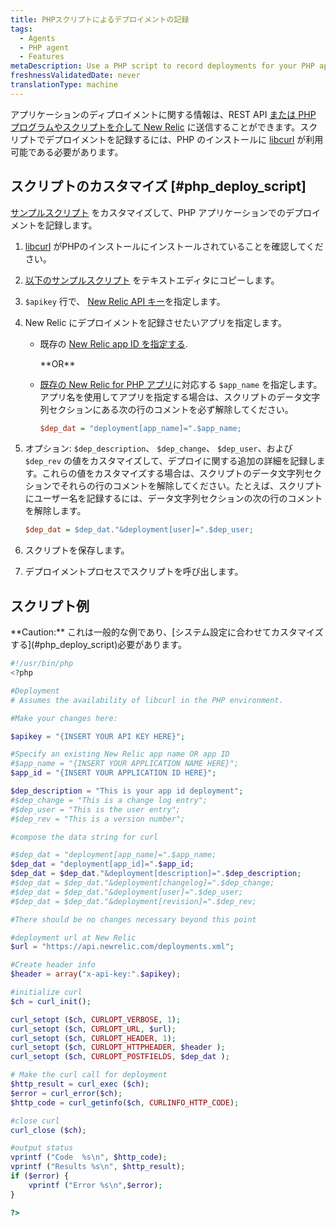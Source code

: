 ```yaml
---
title: PHPスクリプトによるデプロイメントの記録
tags:
  - Agents
  - PHP agent
  - Features
metaDescription: Use a PHP script to record deployments for your PHP app.
freshnessValidatedDate: never
translationType: machine
---
```


アプリケーションのディプロイメントに関する情報は、REST API [または PHP プログラムやスクリプトを介して New Relic](/docs/apm/new-relic-apm/maintenance/recording-deployments) に送信することができます。スクリプトでデプロイメントを記録するには、PHP のインストールに [libcurl](http://curl.haxx.se/libcurl/php/) が利用可能である必要があります。

## スクリプトのカスタマイズ [#php_deploy_script]

[サンプルスクリプト](#example-script) をカスタマイズして、PHP アプリケーションでのデプロイメントを記録します。

1. [libcurl](http://curl.haxx.se/libcurl/php/) がPHPのインストールにインストールされていることを確認してください。

2. [以下のサンプルスクリプト](#example-script) をテキストエディタにコピーします。

3. `$apikey` 行で、 [New Relic API キー](/docs/apis/rest-api-v2/requirements/rest-api-key)を指定します。

4. New Relic にデプロイメントを記録させたいアプリを指定します。

   * 既存の [New Relic app ID を指定する](/docs/apm/apis/application-examples-v2/listing-your-app-id-metric-data-api-v2#view_single_app_id).

     <DNT>
       **OR**
     </DNT>

   * [既存の New Relic for PHP アプリ](/docs/agents/php-agent/configuration/php-agent-newrelicini-settings#inivar-appname)に対応する `$app_name` を指定します。アプリ名を使用してアプリを指定する場合は、スクリプトのデータ文字列セクションにある次の行のコメントを必ず解除してください。

     ```ini
     $dep_dat = "deployment[app_name]=".$app_name;
     ```

5. オプション: `$dep_description`、 `$dep_change`、 `$dep_user`、および `$dep_rev` の値をカスタマイズして、デプロイに関する追加の詳細を記録します。これらの値をカスタマイズする場合は、スクリプトのデータ文字列セクションでそれらの行のコメントを解除してください。たとえば、スクリプトにユーザー名を記録するには、データ文字列セクションの次の行のコメントを解除します。

   ```ini
   $dep_dat = $dep_dat."&deployment[user]=".$dep_user;
   ```

6. スクリプトを保存します。

7. デプロイメントプロセスでスクリプトを呼び出します。

## スクリプト例

<Callout variant="caution">
  <DNT>**Caution:**</DNT> これは一般的な例であり、[システム設定に合わせてカスタマイズする](#php_deploy_script)必要があります。
</Callout>

```php
#!/usr/bin/php
<?php

#Deployment
# Assumes the availability of libcurl in the PHP environment.

#Make your changes here:

$apikey = "{INSERT YOUR API KEY HERE}";

#Specify an existing New Relic app name OR app ID
#$app_name = "{INSERT YOUR APPLICATION NAME HERE}";
$app_id = "{INSERT YOUR APPLICATION ID HERE}";

$dep_description = "This is your app id deployment";
#$dep_change = "This is a change log entry";
#$dep_user = "This is the user entry";
#$dep_rev = "This is a version number";

#compose the data string for curl

#$dep_dat = "deployment[app_name]=".$app_name;
$dep_dat = "deployment[app_id]=".$app_id;
$dep_dat = $dep_dat."&deployment[description]=".$dep_description;
#$dep_dat = $dep_dat."&deployment[changelog]=".$dep_change;
#$dep_dat = $dep_dat."&deployment[user]=".$dep_user;
#$dep_dat = $dep_dat."&deployment[revision]=".$dep_rev;

#There should be no changes necessary beyond this point

#deployment url at New Relic
$url = "https://api.newrelic.com/deployments.xml";

#Create header info
$header = array("x-api-key:".$apikey);

#initialize curl 
$ch = curl_init();

curl_setopt ($ch, CURLOPT_VERBOSE, 1);
curl_setopt ($ch, CURLOPT_URL, $url);
curl_setopt ($ch, CURLOPT_HEADER, 1);
curl_setopt ($ch, CURLOPT_HTTPHEADER, $header );
curl_setopt ($ch, CURLOPT_POSTFIELDS, $dep_dat );

# Make the curl call for deployment
$http_result = curl_exec ($ch);
$error = curl_error($ch);
$http_code = curl_getinfo($ch, CURLINFO_HTTP_CODE);

#close curl 
curl_close ($ch);

#output status 
vprintf ("Code  %s\n", $http_code);
vprintf ("Results %s\n", $http_result);
if ($error) {
    vprintf ("Error %s\n",$error);
}

?>
```